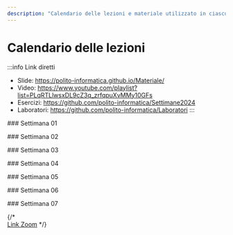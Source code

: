 ```yaml
---
description: "Calendario delle lezioni e materiale utilizzato in ciascuna lezione"
---
```



# Calendario delle lezioni

:::info Link diretti
- Slide: https://polito-informatica.github.io/Materiale/
- Video: https://www.youtube.com/playlist?list=PLqRTLlwsxDL9cZ3q_zrfqpuXvMMy10GFs
- Esercizi: https://github.com/polito-informatica/Settimane2024
- Laboratori: https://github.com/polito-informatica/Laboratori
:::


<LectureTable defaultTeacher="Fulvio Corno" defaultType="Lezione">

<LectureDivider>
### Settimana 01
</LectureDivider>

<LectureRow
    date="23/09/2024" time="14:40-16:00"
    topic="L01a Introduzione al corso"
    pdf="https://polito-informatica.github.io/Materiale/Unita'%200%20-%20Introduzione%20al%20corso%20(Corno).pdf"
    video="https://youtu.be/c9VNWAvCE4g"
/>

<LectureRow
    date="23/09/2024" 
    topic="L01b L'ecosistema Python"
    type='Video'
    video='https://youtu.be/dNYvofNN98c'
/>

<LectureRow
    date="23/09/2024" 
    topic="L01c Informazioni pratiche"
    type='Video'
    video='https://youtu.be/_6EO8UIJ4_Y'
/>

<LectureRow
    date="25/09/2024"  time='11:30-13:00'
    topic="L02 Programmazione, Algoritmi, Pseudo-Codice"
    type='Lezione'
    pdf='https://polito-informatica.github.io/Materiale/P1-La_Programmazione.pdf'
    teacher='Roberta Bardini'
    video='https://www.youtube.com/watch?v=wE3Ttc2nmBo'
/>

<LectureRow
    date="25/09/2024" time='13:00-14:30'
    topic="L03 Diagrammi di flusso. Introduzione a Python."
    type='Lezione'
    teacher='Roberta Bardini'
    video='https://www.youtube.com/watch?v=mQLhQhsFusc'
/>

<LectureRow 
    date='' time=''
    topic='Esercizi della settimana'
    teacher='' type=''
    github='https://github.com/polito-informatica/Settimane2024/tree/main/Settimana01'
/>

<LectureDivider>
### Settimana 02
</LectureDivider>

<LectureRow
    date="30/09/2024" time="14:30-16:00"
    topic="L04 Variabili e valori. Numeri e espressioni"
    teacher='Fulvio Corno'
    pdf='https://polito-informatica.github.io/Materiale/P2-Numeri_e_stringhe.pdf'
    video='https://youtu.be/-senhwRU0no'
/>

<LectureRow
    date="02/10/2024"  time='11:30-13:00'
    topic="L05 Esercizio su espressioni. Introduzione alle Stringhe"
    type='Lezione'
    teacher='Fulvio Corno'
    video='https://youtu.be/nNt4c2VsaEc'
/>

<LectureRow
    date="02/10/2024" time='13:00-14:30'
    topic="L06 Operazioni sulle stringhe."
    type='Lezione'
    teacher='Roberta Bardini'
    video='https://www.youtube.com/watch?v=10fFuYkAo8Q'
/>

<LectureRow
    date="02/10/2024" time='13:00-14:30'
    topic="Lab 1 - Squadra 3 - Flow Chart e primi programmi"
    pdf='https://github.com/polito-informatica/Laboratori/blob/main/Lab01/Lab01_testo.pdf?raw=true'
    type='Laboratorio'
    teacher='Roberta Bardini'
/>

<LectureRow
    date="03/10/2024" time='11:30-13:00'
    topic="Lab 1 - Squadra 1 - Flow Chart e primi programmi"
    pdf='https://github.com/polito-informatica/Laboratori/blob/main/Lab01/Lab01_testo.pdf?raw=true'
    type='Laboratorio'
    teacher='Roberta Bardini'
/>

<LectureRow
    date="03/10/2024" time='13:00-14:30'
    topic="Lab 1 - Squadra 2 - Flow Chart e primi programmi"
    pdf='https://github.com/polito-informatica/Laboratori/blob/main/Lab01/Lab01_testo.pdf?raw=true'
    type='Laboratorio'
    teacher='Roberta Bardini'
/>

<LectureRow 
    date='' time=''
    topic='Esercizi della settimana'
    teacher='' type=''
    github='https://github.com/polito-informatica/Settimane2024/tree/main/Settimana02'
/>


<LectureDivider>
### Settimana 03
</LectureDivider>

<LectureRow
    date="07/10/2024" time="14:30-16:00"
    topic="L07 Rappresentazione dell'informazione"
    teacher='Fulvio Corno'
    pdf='https://polito-informatica.github.io/Materiale/T1-Rappresentazione_dati.pdf'
    video='https://youtu.be/B26ZbLE1JDY'
/>

<LectureRow
    date="09/10/2024"  time='11:30-13:00'
    topic="L08 Input. Formattazione output. Costrutti condizionali (if)"
    type='Lezione'
    teacher='Roberta Bardini'
    pdf='https://polito-informatica.github.io/Materiale/P3-Decisioni.pdf'
    video='https://www.youtube.com/watch?v=-65BcZ7QtsA'
/>

<LectureRow
    date="09/10/2024" time='13:00-14:30'
    topic="L09 Costrutti condizionali, confronti, espressioni booleane"
    type='Lezione'
    teacher='Roberta Bardini'
    video='https://www.youtube.com/watch?v=5rn4vUV8lI4'
/>

<LectureRow
    date="09/10/2024" time='13:00-14:30'
    topic="Lab 2 - Squadra 3 - Variabili ed espressioni"
    pdf='https://github.com/polito-informatica/Laboratori/blob/main/Lab02/Lab02_testo.pdf?raw=true'
    type='Laboratorio'
    teacher='Lorenzo Martini'
/>

<LectureRow
    date="10/10/2024" time='11:30-13:00'
    topic="Lab 2 - Squadra 1 - Variabili ed espressioni"
    pdf='https://github.com/polito-informatica/Laboratori/blob/main/Lab02/Lab02_testo.pdf?raw=true'
    type='Laboratorio'
    teacher='Lorenzo Martini'
/>

<LectureRow
    date="10/10/2024" time='13:00-14:30'
    topic="Lab 2 - Squadra 2 - Variabili ed espressioni"
    pdf='https://github.com/polito-informatica/Laboratori/blob/main/Lab02/Lab02_testo.pdf?raw=true'
    type='Laboratorio'
    teacher='Lorenzo Martini'
/>

<LectureRow 
    date='' time=''
    topic='Esercizi della settimana'
    teacher='' type=''
    github='https://github.com/polito-informatica/Settimane2024/tree/main/Settimana03'
/>

<LectureDivider>
### Settimana 04
</LectureDivider>

<LectureRow
    date="14/10/2024" time="14:30-16:00"
    topic="L10 Cicli while"
    teacher='Roberta Bardini'
    pdf='https://polito-informatica.github.io/Materiale/P4-Cicli.pdf'
    video='https://youtu.be/erqrQ6jg3H0'
/>

<LectureRow
    date="16/10/2024" time='11:30-13:00'
    topic="L11 Esercizio 'Briscola'"
    type='Esercitazione'
    teacher='Fulvio Corno'
    github='https://github.com/polito-informatica/Settimane2024/blob/main/Settimana04/briscola.py'
    video='https://youtu.be/MmzauRU-ez4'
/>

<LectureRow
    date="16/10/2024" time='13:00-14:30'
    topic="L12 Cicli while (parte 2)"
    type='Lezione'
    teacher='Roberta Bardini'
/>

<LectureRow
    date="16/10/2024" time='13:00-14:30'
    topic="Lab 3 - Squadra 3 - Costrutti condizionali"
    pdf='https://github.com/polito-informatica/Laboratori/blob/main/Lab03/Lab03_testo.pdf?raw=true'
    type='Laboratorio'
    teacher=''
/>

<LectureRow
    date="17/10/2024" time='11:30-13:00'
    topic="Lab 3 - Squadra 1 - Costrutti condizionali"
    pdf='https://github.com/polito-informatica/Laboratori/blob/main/Lab03/Lab03_testo.pdf?raw=true'
    type='Laboratorio'
    teacher=''
/>

<LectureRow
    date="17/10/2024" time='13:00-14:30'
    topic="Lab 3 - Squadra 2 - Costrutti condizionali"
    pdf='https://github.com/polito-informatica/Laboratori/blob/main/Lab03/Lab03_testo.pdf?raw=true'
    type='Laboratorio'
    teacher=''
/>

<LectureRow 
    date='' time=''
    topic='Esercizi della settimana'
    teacher='' type=''
    github='https://github.com/polito-informatica/Settimane2024/tree/main/Settimana04'
/>

<LectureDivider>
### Settimana 05
</LectureDivider>

<LectureRow
    date="21/10/2024" time="14:30-16:00"
    topic="L13 Rappresentazione dell'informazione (seconda parte)"
    github='https://github.com/polito-informatica/Settimane2024/blob/main/Settimana05/numeri.txt'
    video='https://youtu.be/kwwvLwHX82I'
    teacher='Fulvio Corno'
/>

<LectureRow
    date="23/10/2024" time='11:30-13:00'
    topic="L14 Esercizi sui cicli"
    type='Esercitazione'
    video='https://youtu.be/0b5xdz-yny8'
    teacher='Roberta Bardini'
/>

<LectureRow
    date="23/10/2024" time='13:00-14:30'
    topic="L15 Cicli 'for'. Cicli annidati."
    type='Lezione'
    video='https://youtu.be/1HKTNq-w4B0'
    teacher='Roberta Bardini'
/>

<LectureRow
    date="23/10/2024" time='13:00-14:30'
    topic="Lab 4 - Squadra 3 - Cicli"
    pdf='https://github.com/polito-informatica/Laboratori/blob/main/Lab04/Lab04_testo.pdf?raw=true'
    type='Laboratorio'
    teacher=''
/>

<LectureRow
    date="24/10/2024" time='11:30-13:00'
    topic="Lab 4 - Squadra 1 - Cicli"
    pdf='https://github.com/polito-informatica/Laboratori/blob/main/Lab04/Lab04_testo.pdf?raw=true'
    type='Laboratorio'
    teacher=''
/>

<LectureRow
    date="24/10/2024" time='13:00-14:30'
    topic="Lab 4 - Squadra 2 - Cicli"
    pdf='https://github.com/polito-informatica/Laboratori/blob/main/Lab04/Lab04_testo.pdf?raw=true'
    type='Laboratorio'
    teacher=''
/>

<LectureRow 
    date='' time=''
    topic='Esercizi della settimana'
    teacher='' type=''
    github='https://github.com/polito-informatica/Settimane2024/tree/main/Settimana05'
/>

<LectureDivider>
### Settimana 06
</LectureDivider>

<LectureRow
    date="28/10/2024" time="14:30-16:00"
    topic="Informazioni sulla prova intermedia"
    type='ⓘ'
    teacher='Fulvio Corno'
    pdf='https://polito-informatica.github.io/Materiale/Prova%20in%20Itinere.pdf'
    video='https://youtu.be/ra_1Bw01Z7g'
/>

<LectureRow
    date="28/10/2024" time="14:30-16:00"
    topic="L16 Architetture degli elaboratori"
    type='Lezione'
    teacher='Fulvio Corno'
    pdf='https://polito-informatica.github.io/Materiale/T2-Architettura.pdf'
    video='https://youtu.be/ra_1Bw01Z7g'
/>

<LectureRow
    date="30/10/2024" time='11:30-13:00'
    topic="L17 Esercizi sui cicli"
    type='Esercitazione'
    teacher='Roberta Bardini'
/>

<LectureRow
    date="30/10/2024" time='13:00-14:30'
    topic="L18 Introduzione alle liste"
    type='Lezione'
    teacher='Roberta Bardini'
/>

<LectureRow
    date="30/10/2024" time='13:00-14:30'
    topic="Lab 5 - Squadra 3 - Riepilogo Condizionali e Cicli"
    pdf='https://github.com/polito-informatica/Laboratori/blob/main/Lab05/Lab05_testo.pdf?raw=true'
    type='Laboratorio'
    teacher=''
/>

<LectureRow
    date="31/10/2024" time='11:30-13:00'
    topic="Lab 5 - Squadra 1 - Riepilogo Condizionali e Cicli"
    pdf='https://github.com/polito-informatica/Laboratori/blob/main/Lab05/Lab05_testo.pdf?raw=true'
    type='Laboratorio'
    teacher=''
/>

<LectureRow
    date="31/10/2024" time='13:00-14:30'
    topic="Lab 5 - Squadra 2 - Riepilogo Condizionali e Cicli"
    pdf='https://github.com/polito-informatica/Laboratori/blob/main/Lab05/Lab05_testo.pdf?raw=true'
    type='Laboratorio'
    teacher=''
/>

<LectureRow 
    date='' time=''
    topic='Esercizi della settimana'
    teacher='' type=''
    github='https://github.com/polito-informatica/Settimane2024/tree/main/Settimana06'
/>

<LectureDivider>
### Settimana 07
</LectureDivider>

<LectureRow
    date="04/11/2024" time="14:30-16:00"
    topic="L19 Funzioni e metodi sulle liste"
    type='Lezione'
    teacher='Fulvio Corno'
    video='https://youtu.be/iStsm3reQYU'
    github='https://github.com/polito-informatica/Settimane2024/blob/main/Settimana07/operazioni_liste.py'
/>

<LectureRow
    date="06/11/2024" time='11:30-13:00'
    topic="L20 Esercizi sulle liste"
    type='Esercitazione'
    teacher='Fulvio Corno'
/>

<LectureRow
    date="06/11/2024" time='13:00-14:30'
    topic="L21 Tuple. Comprehension."
    type='Lezione'
    teacher='Roberta Bardini'
/>

<LectureRow
    date="30/10/2024" time='13:00-14:30'
    topic="Lab 7 - Squadra 3 - Liste"
    pdf='https://github.com/polito-informatica/Laboratori/blob/main/Lab07/Lab07_testo.pdf?raw=true'
    type='Laboratorio'
    teacher=''
/>

<LectureRow
    date="31/10/2024" time='11:30-13:00'
    topic="Lab 7 - Squadra 1 - Liste"
    pdf='https://github.com/polito-informatica/Laboratori/blob/main/Lab07/Lab07_testo.pdf?raw=true'
    type='Laboratorio'
    teacher=''
/>

<LectureRow
    date="31/10/2024" time='13:00-14:30'
    topic="Lab 7 - Squadra 2 - Liste"
    pdf='https://github.com/polito-informatica/Laboratori/blob/main/Lab07/Lab07_testo.pdf?raw=true'
    type='Laboratorio'
    teacher=''
/>

<LectureRow 
    date='' time=''
    topic='Esercizi della settimana'
    teacher='' type=''
    github='https://github.com/polito-informatica/Settimane2024/tree/main/Settimana07'
/>


</LectureTable>

{/* <br/><a href='https://polito-it.zoom.us/j/86175075461?pwd=dXd6RFVVSEVCYWRSUjkzckRGUmFTZz09'>Link Zoom</a> */}